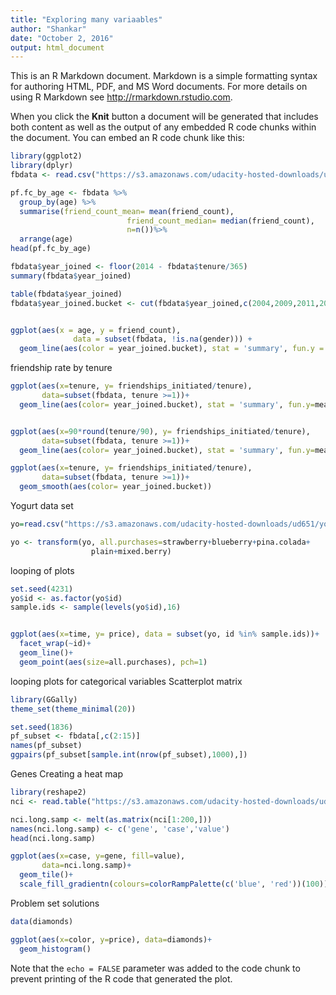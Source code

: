 ```yaml
---
title: "Exploring many variaables"
author: "Shankar"
date: "October 2, 2016"
output: html_document
---
```


This is an R Markdown document. Markdown is a simple formatting syntax for authoring HTML, PDF, and MS Word documents. For more details on using R Markdown see <http://rmarkdown.rstudio.com>.

When you click the **Knit** button a document will be generated that includes both content as well as the output of any embedded R code chunks within the document. You can embed an R code chunk like this:

```r
library(ggplot2)
library(dplyr)
fbdata <- read.csv("https://s3.amazonaws.com/udacity-hosted-downloads/ud651/pseudo_facebook.tsv", sep = '\t')

pf.fc_by_age <- fbdata %>%
  group_by(age) %>%
  summarise(friend_count_mean= mean(friend_count),
                          friend_count_median= median(friend_count),
                          n=n())%>%
  arrange(age)
head(pf.fc_by_age)


```




```r
fbdata$year_joined <- floor(2014 - fbdata$tenure/365)
summary(fbdata$year_joined)

table(fbdata$year_joined)
fbdata$year_joined.bucket <- cut(fbdata$year_joined,c(2004,2009,2011,2012,2014))


ggplot(aes(x = age, y = friend_count), 
              data = subset(fbdata, !is.na(gender))) + 
  geom_line(aes(color = year_joined.bucket), stat = 'summary', fun.y = median)
```

friendship rate by tenure
```r

ggplot(aes(x=tenure, y= friendships_initiated/tenure),
       data=subset(fbdata, tenure >=1))+
  geom_line(aes(color= year_joined.bucket), stat = 'summary', fun.y=mean)


ggplot(aes(x=90*round(tenure/90), y= friendships_initiated/tenure),
       data=subset(fbdata, tenure >=1))+
  geom_line(aes(color= year_joined.bucket), stat = 'summary', fun.y=mean)

ggplot(aes(x=tenure, y= friendships_initiated/tenure),
       data=subset(fbdata, tenure >=1))+
  geom_smooth(aes(color= year_joined.bucket))

```

Yogurt data set

```r
yo=read.csv("https://s3.amazonaws.com/udacity-hosted-downloads/ud651/yogurt.csv")

yo <- transform(yo, all.purchases=strawberry+blueberry+pina.colada+
                  plain+mixed.berry)

```


looping of plots

```r
set.seed(4231)
yo$id <- as.factor(yo$id)
sample.ids <- sample(levels(yo$id),16)


ggplot(aes(x=time, y= price), data = subset(yo, id %in% sample.ids))+
  facet_wrap(~id)+
  geom_line()+
  geom_point(aes(size=all.purchases), pch=1)

```

looping plots for categorical variables
Scatterplot matrix

```r
library(GGally)
theme_set(theme_minimal(20))

set.seed(1836)
pf_subset <- fbdata[,c(2:15)]
names(pf_subset)
ggpairs(pf_subset[sample.int(nrow(pf_subset),1000),])

```

Genes 
Creating a heat map
```r
library(reshape2)
nci <- read.table("https://s3.amazonaws.com/udacity-hosted-downloads/ud651/nci.tsv")

nci.long.samp <- melt(as.matrix(nci[1:200,]))
names(nci.long.samp) <- c('gene', 'case','value')
head(nci.long.samp)

ggplot(aes(x=case, y=gene, fill=value),
       data=nci.long.samp)+
  geom_tile()+
  scale_fill_gradientn(colours=colorRampPalette(c('blue', 'red'))(100))

```


Problem set solutions
```r
data(diamonds)

ggplot(aes(x=color, y=price), data=diamonds)+
  geom_histogram()
```


Note that the `echo = FALSE` parameter was added to the code chunk to prevent printing of the R code that generated the plot.
